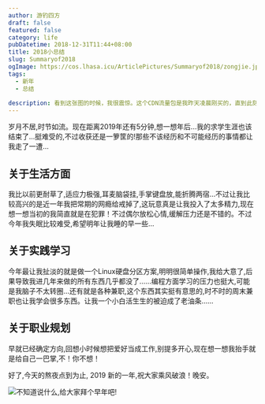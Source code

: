```yaml
---
author: 游钓四方
draft: false
featured: false
category: life
pubDatetime: 2018-12-31T11:44+08:00
title: 2018小总结
slug: Summaryof2018
ogImage: https://cos.lhasa.icu/ArticlePictures/Summaryof2018/zongjie.jpg_81
tags:
  - 新年
  - 总结
  
description: 看到这张图的时候，我很震惊。这个CDN流量包是我昨天凌晨刚买的，直到此刻才发现我的CDN流量被恶意盗刷了
---
```



岁月不居,时节如流。现在距离2019年还有5分钟,想一想年后...我的求学生涯也该结束了...挺难受的,不过收获还是一箩筐的!那些不该经历和不可能经历的事情都让我走了一遭...  

## 关于生活方面
我比以前更耐草了,适应力极强,耳麦脑袋挂,手掌键盘放,能折腾两宿...不过让我比较高兴的是近一年我把常期的网瘾给戒掉了,这玩意真是让我投入了太多精力,现在想一想当初的我简直就是在犯罪！不过偶尔放松心情,缓解压力还是不错的。不过今年我失眠比较难受,希望明年让我睡的早一些...  

## 关于实践学习
今年最让我扯淡的就是做一个Linux硬盘分区方案,明明很简单操作,我给大意了,后果导致我进几年来做的所有东西几乎都没了……编程方面学习的压力也挺大,可能是我脑子不太转圈...还有就是各种兼职,这个东西其实挺有意思的,时不时的周末兼职也让我学会很多东西。让我一个小白活生生的被迫成了老油条……  

## 关于职业规划
早就已经确定方向,回想小时候想把爱好当成工作,别提多开心,现在想一想我抬手就是给自己一巴掌,不！你不想！  

好了,今天的熬夜点到为止, 2019 新的一年,祝大家乘风破浪！晚安。

<Img src="bainian.png" alt="不知道说什么,给大家拜个早年吧!" />
